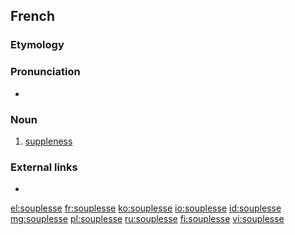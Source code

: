 ==French==

===Etymology===
{{suffix|souple|esse|lang=fr}}

===Pronunciation===
* {{audio|Fr-souplesse.ogg|Audio (la souplesse)|lang=fr}}

===Noun===
{{fr-noun|f}}

# [[suppleness]]

===External links===
* {{R:TLFi}}

[[el:souplesse]]
[[fr:souplesse]]
[[ko:souplesse]]
[[io:souplesse]]
[[id:souplesse]]
[[mg:souplesse]]
[[pl:souplesse]]
[[ru:souplesse]]
[[fi:souplesse]]
[[vi:souplesse]]